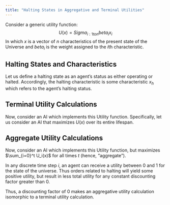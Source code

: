 ```yaml
---
title: "Halting States in Aggregative and Terminal Utilities"
---
```


Consider a generic utility function: $$U(x)=Sigma_{i:1to n}beta_i x_i$$ In which $x$ is a vector of $n$ characteristics of the present state of the Universe and $beta_i$ is the weight assigned to the $i$th characteristic.

## Halting States and Characteristics

Let us define a halting state as an agent's status as either operating or halted. Accordingly, the halting characteristic is some characteristic $x_h$ which refers to the agent's halting status.

## Terminal Utility Calculations

Now, consider an AI which implements this Utility function. Specifically, let us consider an AI that maximizes $U(x)$ over its entire lifespan.

## Aggregate Utility Calculations

Now, consider an AI which implements this Utility function, but maximizes $\sum_{i=0}^t U_i(x)$ for all times $t$ (hence, "aggregate").

In any discrete time step $i$, an agent can receive a utility between 0 and 1 for the state of the universe. Thus orders related to halting will yield some positive utility, but result in less total utility for any constant discounting factor greater than 0.

Thus, a discounting factor of 0 makes an aggregative utility calculation isomorphic to a terminal utility calculation.